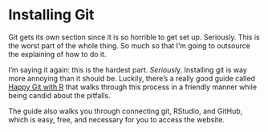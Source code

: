 # Installing Git

Git gets its own section since it is so horrible to get set up. Seriously. This is the worst part of the whole thing. So much so that I'm going to outsource the explaining of how to do it.

I'm saying it again: this is the hardest part. *Seriousl*y. Installing git is way more annoying than it should be. Luckily, there's a really good guide called [Happy Git with R](https://happygitwithr.com/install-intro.html) that walks through this process in a friendly manner while being candid about the pitfalls.

The guide also walks you through connecting git, RStudio, and GitHub, which is easy, free, and necessary for you to access the website.
